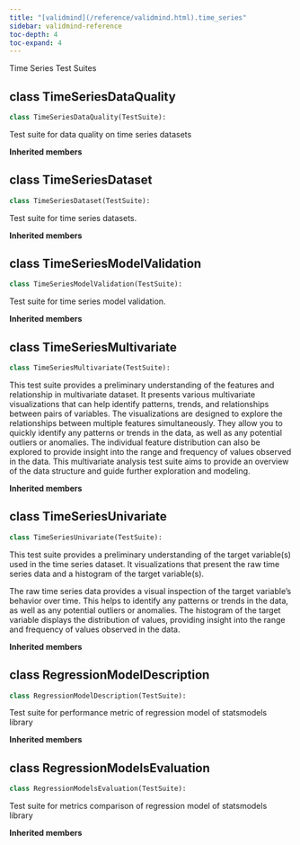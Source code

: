```yaml
---
title: "[validmind](/reference/validmind.html).time_series"
sidebar: validmind-reference
toc-depth: 4
toc-expand: 4
---
```


Time Series Test Suites

## [class]{.muted} TimeSeriesDataQuality

<!-- class.qmd.jinja2 - class definition -->

```python
class TimeSeriesDataQuality(TestSuite):
```

Test suite for data quality on time series datasets

**Inherited members**

## [class]{.muted} TimeSeriesDataset

<!-- class.qmd.jinja2 - class definition -->

```python
class TimeSeriesDataset(TestSuite):
```

Test suite for time series datasets.

**Inherited members**

## [class]{.muted} TimeSeriesModelValidation

<!-- class.qmd.jinja2 - class definition -->

```python
class TimeSeriesModelValidation(TestSuite):
```

Test suite for time series model validation.

**Inherited members**

## [class]{.muted} TimeSeriesMultivariate

<!-- class.qmd.jinja2 - class definition -->

```python
class TimeSeriesMultivariate(TestSuite):
```

This test suite provides a preliminary understanding of the features and relationship in multivariate dataset. It presents various multivariate visualizations that can help identify patterns, trends, and relationships between pairs of variables. The visualizations are designed to explore the relationships between multiple features simultaneously. They allow you to quickly identify any patterns or trends in the data, as well as any potential outliers or anomalies. The individual feature distribution can also be explored to provide insight into the range and frequency of values observed in the data. This multivariate analysis test suite aims to provide an overview of the data structure and guide further exploration and modeling.

**Inherited members**

## [class]{.muted} TimeSeriesUnivariate

<!-- class.qmd.jinja2 - class definition -->

```python
class TimeSeriesUnivariate(TestSuite):
```

This test suite provides a preliminary understanding of the target variable(s) used in the time series dataset. It visualizations that present the raw time series data and a histogram of the target variable(s).

The raw time series data provides a visual inspection of the target variable's behavior over time. This helps to identify any patterns or trends in the data, as well as any potential outliers or anomalies. The histogram of the target variable displays the distribution of values, providing insight into the range and frequency of values observed in the data.

**Inherited members**

## [class]{.muted} RegressionModelDescription

<!-- class.qmd.jinja2 - class definition -->

```python
class RegressionModelDescription(TestSuite):
```

Test suite for performance metric of regression model of statsmodels library

**Inherited members**

## [class]{.muted} RegressionModelsEvaluation

<!-- class.qmd.jinja2 - class definition -->

```python
class RegressionModelsEvaluation(TestSuite):
```

Test suite for metrics comparison of regression model of statsmodels library

**Inherited members**
